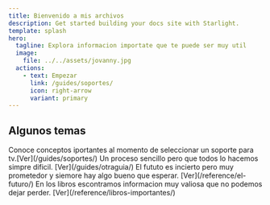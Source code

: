 ```yaml
---
title: Bienvenido a mis archivos
description: Get started building your docs site with Starlight.
template: splash
hero:
  tagline: Explora informacion importate que te puede ser muy util
  image:
    file: ../../assets/jovanny.jpg
  actions:
    - text: Empezar
      link: /guides/soportes/
      icon: right-arrow
      variant: primary
---
```





## Algunos temas

<CardGrid stagger>
	<Card  title="Instalacion de Soportes" icon="pencil">
	 Conoce conceptos iportantes al momento de seleccionar un soporte para tv.[Ver](/guides/soportes/)
	</Card>
	<Card title="Cambio de empleado a emprendedor" icon="add-document">
		Un proceso sencillo pero que todos lo hacemos simpre dificil.
		 [Ver](/guides/otraguia/)
	</Card>
	<Card title="Pensamientos del futuro " icon="setting">
		El fututo es incierto pero muy prometedor y siemore hay algo bueno que esperar.
		 [Ver](/reference/el-futuro/)
	</Card>
	<Card title="libros recomendados" icon="open-book">
		En los libros escontramos informacion muy valiosa que no podemos dejar perder.
		 [Ver](/reference/libros-importantes/)
	</Card>
</CardGrid>
